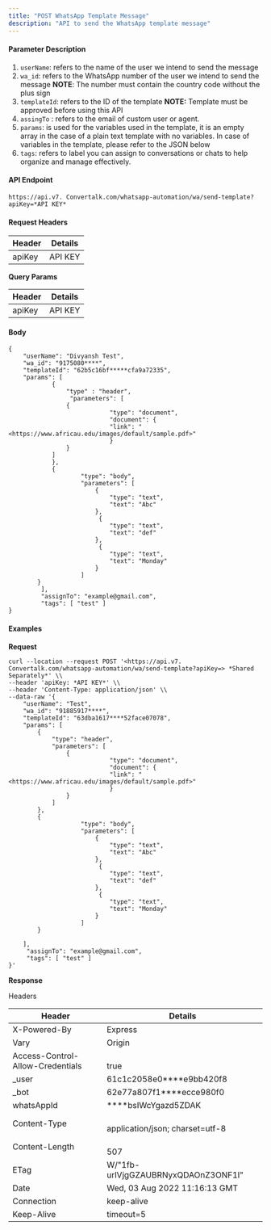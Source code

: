 ```yaml
---
title: "POST WhatsApp Template Message"
description: "API to send the WhatsApp template message"
---
```


#### **Parameter Description**

1. `userName`: refers to the name of the user we intend to send the message
2. `wa_id`: refers to the WhatsApp number of the user we intend to send the message **NOTE**: The number must contain the country code without the plus sign
3. `templateId`: refers to the ID of the template **NOTE:** Template must be approved before using this API
4. `assingTo` : refers to the email of custom user or agent.
5. `params`: is used for the variables used in the template, it is an empty array in the case of a plain text template with no variables. In case of variables in the template, please refer to the JSON below
6. `tags`: refers to label you can assign to conversations or chats to help organize and manage effectively.

#### **API Endpoint**

```
https://api.v7. Convertalk.com/whatsapp-automation/wa/send-template?apiKey=*API KEY*
```

#### **Request Headers**

| **Header** | **Details** |
| ---------- | ----------- |
| apiKey     | API KEY     |

**Query Params**

| **Header** | **Details** |
| ---------- | ----------- |
| apiKey     | API KEY     |

#### **Body**

```
{
    "userName": "Divyansh Test",
    "wa_id": "9175080****",
    "templateId": "62b5c16bf*****cfa9a72335",
    "params": [
			{
				"type" : "header",
				 "parameters": [
                {
                            "type": "document",
                            "document": {
                            "link": "<https://www.africau.edu/images/default/sample.pdf>"
                            }
                }
            ]
			},
			{
                    "type": "body",
                    "parameters": [
                        {
                            "type": "text",
                            "text": "Abc"
                        },
                         {
                            "type": "text",
                            "text": "def"
                        },
                         {
                            "type": "text",
                            "text": "Monday"
                        }
                    ]
        }
		 ],
		 "assignTo": "example@gmail.com",
		 "tags": [ "test" ]
}
```

#### **Examples**

**Request**

```
curl --location --request POST '<https://api.v7. Convertalk.com/whatsapp-automation/wa/send-template?apiKey=> *Shared Separately*' \\
--header 'apiKey: *API KEY*' \\
--header 'Content-Type: application/json' \\
--data-raw '{
    "userName": "Test",
    "wa_id": "91885917****",
    "templateId": "63dba1617****52face07078",
    "params": [
        {
            "type": "header",
            "parameters": [
                {
                            "type": "document",
                            "document": {
                            "link": "<https://www.africau.edu/images/default/sample.pdf>"
                            }
                }
            ]
        },
        {
                    "type": "body",
                    "parameters": [
                        {
                            "type": "text",
                            "text": "Abc"
                        },
                         {
                            "type": "text",
                            "text": "def"
                        },
                         {
                            "type": "text",
                            "text": "Monday"
                        }
                    ]
        }

    ],
     "assignTo": "example@gmail.com",
     "tags": [ "test" ]
}'
```

**Response**

Headers

| **Header**                       | **Details**                           |
| -------------------------------- | ------------------------------------- |
| X-Powered-By                     | Express                               |
| Vary                             | Origin                                |
| Access-Control-Allow-Credentials | <br />true                            |
| \_user                           | 61c1c2058e0\*\*\*\*e9bb420f8          |
| \_bot                            | 62e77a807f1\*\*\*\*ecce980f0          |
| whatsAppId                       | \*\*\*\*bsIWcYgazd5ZDAK               |
| Content-Type                     | <br />application/json; charset=utf-8 |
| Content-Length                   | <br />507                             |
| ETag                             | W/"1fb-urlVjgGZAUBRNyxQDAOnZ3ONF1I"   |
| Date                             | Wed, 03 Aug 2022 11:16:13 GMT         |
| Connection                       | keep-alive                            |
| Keep-Alive                       | timeout=5                             |